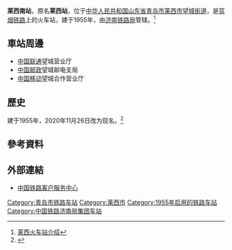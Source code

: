 {{About|原名为莱西站的蓝烟铁路车站|原名为莱西北站的青荣城际铁路车站|莱西站}}
{{Infobox China railway station
|车站名称 = 莱西南站
|图片 = Laixi Railway Station.jpg
|图片介绍 = 
|车站拼音 = Laixinan
|英文名称 = Laixinan Railway Station
|电报码 = LXK
|拼音码 = LXN
|车站代码 = 18515<ref>{{cite book|title=中华人民共和国铁路车站代码（GB/T 10302-2010）|publisher=中国标准出版社|year=2010|isbn=155066140495|ignore-isbn-error=true|pages=20}}</ref>
|车站位置 = [[山东省|山东省]][[青岛市|青岛市]][[莱西市|莱西市]][[望城街道|望城街道]]
|归属 = [[济南铁路局|济南铁路局]]
|线路 = [[蓝烟铁路|蓝烟铁路]]
|车站等级 = [[三等站_(中铁)|三等站]]
|月台数目 = 
|站台面 = 
|股道数目 = 
|坐标 = 
|网站 = 
}}
'''莱西南站'''，原名'''莱西站'''，位于[[中华人民共和国|中华人民共和国]][[山东省|山东省]][[青岛市|青岛市]][[莱西市|莱西市]][[望城街道|望城街道]]，是[[蓝烟铁路|蓝烟铁路]]上的火车站，建于1955年，由[[济南铁路局|济南铁路局]]管辖。<ref>[http://search.huochepiao.com/huochezhan/jieshao/3020.htm 莱西火车站介绍]</ref>

==車站周邊==
* [[中国联通|中国联通]]望城营业厅
* [[中国邮政|中国邮政]]望城邮电支局
* [[中国移动|中国移动]]望城合作营业厅

==歷史==
建于1955年，2020年11月26日改为现名。<ref>{{cite web |title=自11月26日起“莱西北站”将更名为“莱西站” |url=http://news.qingdaonews.com/wap/2020-10/30/content_22418464.htm |website=青岛新闻网 |accessdate=2020-11-26}}</ref>

==參考資料==
{{reflist}}
==外部連結==
* [http://www.12306.cn/mormhweb/ 中国铁路客户服务中心] {{Wayback|url=http://www.12306.cn/mormhweb/ |date=20180205163941 }}
{{China-rail-stub}}
{{蓝烟铁路}}
{{青岛交通}}
[[Category:青岛市铁路车站|Category:青岛市铁路车站]]
[[Category:莱西市|Category:莱西市]]
[[Category:1955年启用的铁路车站|Category:1955年启用的铁路车站]]
[[Category:中国铁路济南局集团车站|Category:中国铁路济南局集团车站]]